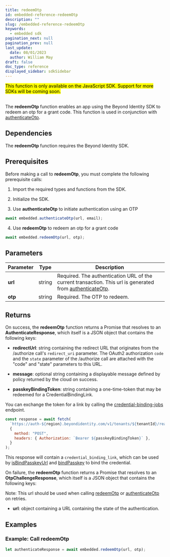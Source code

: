 ```yaml
---
title: redeemOtp
id: embedded-reference-redeemOtp
description: ""
slug: /embedded-reference-redeemOtp
keywords:
  - embedded sdk
pagination_next: null
pagination_prev: null
last_update:
  date: 08/01/2023
  author: William May
draft: false
doc_type: reference
displayed_sidebar: sdkSidebar
---
```


<mark>
This function is only available on the JavaScript SDK. Support for more SDKs will be coming soon.
</mark>

<br />
<br />

The **redeemOtp** function enables an app using the Beyond Identity SDK to redeem an otp for a grant code. This function is used in conjunction with [authenticateOtp](embedded-reference-authenticateOtp).

## Dependencies

The **redeemOtp** function requires the Beyond Identity SDK.

<InstallationAll />

## Prerequisites

Before making a call to **redeemOtp**, you must complete the following prerequisite calls:

1. Import the required types and functions from the SDK.

  <ImportAll />

2. Initialize the SDK.

  <InitializeAll />

3. Use **authenticateOtp** to initiate authentication using an OTP

  ```javascript
  await embedded.authenticateOtp(url, email);
  ```

4. Use **redeemOtp** to redeem an otp for a grant code

  ```javascript
  await embedded.redeemOtp(url, otp);
  ```

## Parameters

| Parameter | Type | Description |
| --- | --- | --- |
| **url** | string | Required. The authentication URL of the current transaction. This url is generated from [authenticateOtp](embedded-reference-authenticateOtp). |
| **otp** | string | Required. The OTP to redeem. |

## Returns

On success, the **redeemOtp** function returns a Promise that resolves to an **AuthenticateResponse**, which itself is a JSON object that contains the following keys:

- **redirectUrl**: string containing the redirect URL that originates from the /authorize call's `redirect_uri` parameter. The OAuth2 authorization `code` and the `state` parameter of the /authorize call are attached with the "code" and "state" parameters to this URL.

- **message**: optional string containing a displayable message defined by policy returned by the cloud on success.

- **passkeyBindingToken**: string containing a one-time-token that may be redeemed for a CredentialBindingLink.

You can exchange the token for a link by calling the [credential-binding-jobs](https://developer.beyondidentity.com/api/v1#tag/Credential-Binding-Jobs) endpoint.

```javascript
const response = await fetch(
  `https://auth-${region}.beyondidentity.com/v1/tenants/${tenantId}/realms/${realmId}/applications/${applicationId}/credential-binding-jobs`,
  {
    method: "POST",
    headers: { Authorization: `Bearer ${passkeyBindingToken}` },
  }
);
```

This response will contain a `credential_binding_link`, which can be used by [isBindPasskeyUrl](embedded-reference-isBindPasskeyUrl) and [bindPasskey](embedded-reference-bindPasskey) to bind the credential.

On failure, the **redeemOtp** function returns a Promise that resolves to an **OtpChallengeResponse**, which itself is a JSON object that contains the following keys:

Note: This url should be used when calling [redeemOtp](embedded-reference-redeemOtp) or [authenticateOtp](embedded-reference-authenticateOtp) on retries.

- **url**: object containing a URL containing the state of the authentication.

## Examples

### Example: Call **redeemOtp**

```javascript
let authenticateResponse = await embedded.redeemOtp(url, otp);
```

